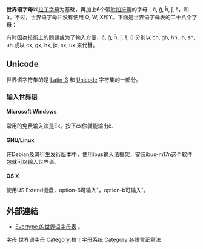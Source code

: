 {{Esperanto|expanded=Language}}
'''世界语字母'''以[[拉丁字母|拉丁字母]]为基础，再加上6个带[[附加符号|附加符号]]的字母：ĉ, ĝ, ĥ, ĵ, ŝ，和 ŭ。不过，世界语字母并没有使用 Q, W, X和Y。下面是世界语字母表的二十八个字母：
{{Alphabet eo}}

有时因為技術上的問題或为了輸入方便，ĉ, ĝ, ĥ, ĵ, ŝ, ŭ 分别以 ch, gh, hh, jh, sh, uh 或以 cx, gx, hx, jx, sx, ux 来代替。

== Unicode ==
世界语字符集的是 [[ISO_8859-3|Latin-3]] 和 [[Unicode|Unicode]] 字符集的一部分。
=== 输入世界语 ===
==== Microsoft Windows ====
常用的免费输入法是Ek。按下cx你就能输出ĉ.
==== GNU/Linux ====
在Debian及其衍生发行版本中，使用ibus输入法框架，安装ibus-m17n这个软件包就可以输入世界语。
==== OS X ====
使用US Extend键盘，option-6可输入ˆ，option-b可输入˘。

== 外部連結 ==
*[http://www.evertype.com/alphabets/esperanto.pdf Evertype 的世界语字母表] {{Wayback|url=http://www.evertype.com/alphabets/esperanto.pdf |date=20041108091454 }}。

[[Category:世界语|字母]]
[[Category:世界语字母|]]
[[Category:拉丁字母系统|Category:拉丁字母系统]]
[[Category:各語言正寫法|Category:各語言正寫法]]